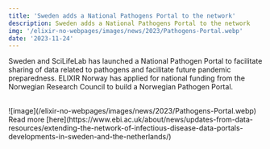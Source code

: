 ```yaml
---
title: 'Sweden adds a National Pathogens Portal to the network'
description: Sweden adds a National Pathogens Portal to the network
img: '/elixir-no-webpages/images/news/2023/Pathogens-Portal.webp'
date: '2023-11-24'
---
```


Sweden and SciLifeLab has launched a National Pathogen Portal to facilitate sharing of data related to pathogens and facilitate future pandemic preparedness. ELIXIR Norway has applied for national funding from the Norwegian Research Council to build a Norwegian Pathogen Portal.

<br />
![image](/elixir-no-webpages/images/news/2023/Pathogens-Portal.webp)
<br />
Read more [here](https://www.ebi.ac.uk/about/news/updates-from-data-resources/extending-the-network-of-infectious-disease-data-portals-developments-in-sweden-and-the-netherlands/)
